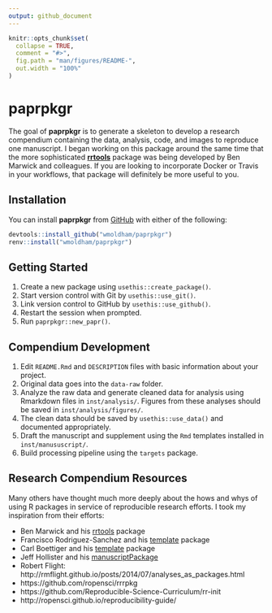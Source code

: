 ```yaml
---
output: github_document
---
```


<!-- README.md is generated from README.Rmd. Please edit that file -->

```r
knitr::opts_chunk$set(
  collapse = TRUE,
  comment = "#>",
  fig.path = "man/figures/README-",
  out.width = "100%"
)
```

# paprpkgr

<!-- badges: start -->
<!-- badges: end -->

The goal of **paprpkgr** is to generate a skeleton to develop a research 
compendium containing the data, analysis, code, and images to reproduce one 
manuscript. I began working on this package around the same time that the more 
sophisticated [**rrtools**](https://github.com/benmarwick/rrtools) package was being 
developed by Ben Marwick and colleagues. If you are looking to incorporate Docker 
or Travis in your workflows, that package will definitely be more useful to you. 

## Installation

You can install **paprpkgr** from [GitHub](https://github.com) with either of the 
following:

``` r
devtools::install_github("wmoldham/paprpkgr")
renv::install("wmoldham/paprpkgr")
```

## Getting Started

1. Create a new package using `usethis::create_package()`. 
1. Start version control with Git by `usethis::use_git()`.
1. Link version control to GitHub by `usethis::use_github()`.
1. Restart the session when prompted.
1. Run `paprpkgr::new_papr()`. 

## Compendium Development

1. Edit `README.Rmd` and `DESCRIPTION` files with basic information about your
project.
1. Original data goes into the `data-raw` folder.
1. Analyze the raw data and generate cleaned data for analysis using Rmarkdown
files in `inst/analysis/`. Figures from these analyses should be saved in
`inst/analysis/figures/`.
1. The clean data should be saved by `usethis::use_data()` and documented 
appropriately.
1. Draft the manuscript and supplement using the `Rmd` templates installed in 
`inst/manususcript/`. 
1. Build processing pipeline using the `targets` package.

## Research Compendium Resources

Many others have thought much more deeply about the hows and whys of using 
R packages in service of reproducible research efforts. I took my inspiration from
their efforts: 

* Ben Marwick and his [rrtools](https://github.com/benmarwick/rrtools) package
* Francisco Rodriguez-Sanchez and his [template](https://github.com/Pakillo/template) package
* Carl Boettiger and his [template](https://github.com/cboettig/template) package
* Jeff Hollister and his [manuscriptPackage](https://github.com/jhollist/manuscriptPackage)
* Robert Flight: http://rmflight.github.io/posts/2014/07/analyses_as_packages.html
* https://github.com/ropensci/rrrpkg
* https://github.com/Reproducible-Science-Curriculum/rr-init
* http://ropensci.github.io/reproducibility-guide/
